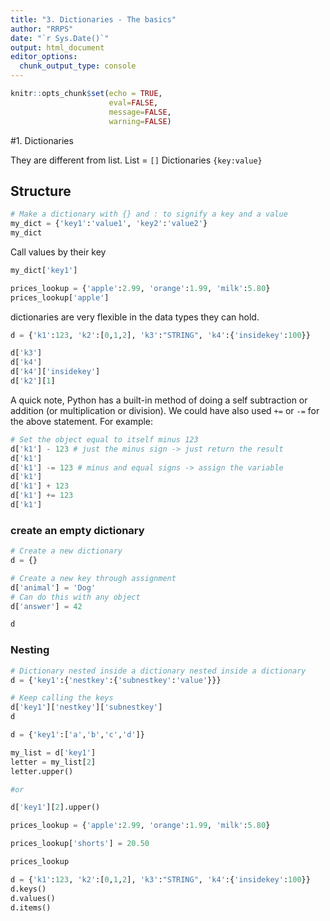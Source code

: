 ```yaml
---
title: "3. Dictionaries - The basics"
author: "RRPS"
date: "`r Sys.Date()`"
output: html_document
editor_options: 
  chunk_output_type: console
---
```


```r
knitr::opts_chunk$set(echo = TRUE,
                      eval=FALSE, 
                      message=FALSE, 
                      warning=FALSE)
```

#1. Dictionaries

They are different from list.
List = `[]`
Dictionaries `{key:value}`

## Structure
```python
# Make a dictionary with {} and : to signify a key and a value
my_dict = {'key1':'value1', 'key2':'value2'}
my_dict
```

Call values by their key
```python
my_dict['key1']

prices_lookup = {'apple':2.99, 'orange':1.99, 'milk':5.80}
prices_lookup['apple']
```

dictionaries are very flexible in the data types they can hold.
```python
d = {'k1':123, 'k2':[0,1,2], 'k3':"STRING", 'k4':{'insidekey':100}}

d['k3']
d['k4']
d['k4']['insidekey']
d['k2'][1]
```

A quick note, Python has a built-in method of doing a self subtraction or addition (or multiplication or division). We could have also used `+=` or `-=` for the above statement. For example:

```python
# Set the object equal to itself minus 123 
d['k1'] - 123 # just the minus sign -> just return the result
d['k1']
d['k1'] -= 123 # minus and equal signs -> assign the variable
d['k1']
d['k1'] + 123
d['k1'] += 123
d['k1']
```

### create an empty dictionary
```python
# Create a new dictionary
d = {}

# Create a new key through assignment
d['animal'] = 'Dog'
# Can do this with any object
d['answer'] = 42

d
```

### Nesting
```python
# Dictionary nested inside a dictionary nested inside a dictionary
d = {'key1':{'nestkey':{'subnestkey':'value'}}}

# Keep calling the keys
d['key1']['nestkey']['subnestkey']
d
```




```python
d = {'key1':['a','b','c','d']}

my_list = d['key1']
letter = my_list[2]
letter.upper()

#or

d['key1'][2].upper()
```


```python
prices_lookup = {'apple':2.99, 'orange':1.99, 'milk':5.80}

prices_lookup['shorts'] = 20.50

prices_lookup
```

```python
d = {'k1':123, 'k2':[0,1,2], 'k3':"STRING", 'k4':{'insidekey':100}}
d.keys()
d.values()
d.items()
```

